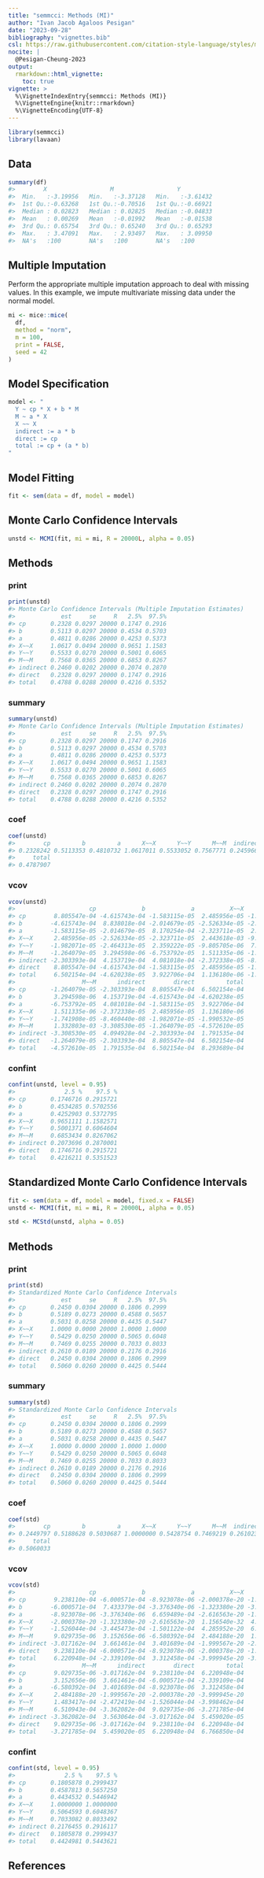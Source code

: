 ```yaml
---
title: "semmcci: Methods (MI)"
author: "Ivan Jacob Agaloos Pesigan"
date: "2023-09-28"
bibliography: "vignettes.bib"
csl: https://raw.githubusercontent.com/citation-style-language/styles/master/apa.csl
nocite: |
  @Pesigan-Cheung-2023
output:
  rmarkdown::html_vignette:
    toc: true
vignette: >
  %\VignetteIndexEntry{semmcci: Methods (MI)}
  %\VignetteEngine{knitr::rmarkdown}
  %\VignetteEncoding{UTF-8}
---
```


<!-- vignettes/methods-mc-mi.Rmd is generated from .setup/vignettes/methods-mc-mi.Rmd.orig. Please edit that file -->






```r
library(semmcci)
library(lavaan)
```

## Data




```r
summary(df)
#>        X                  M                  Y           
#>  Min.   :-3.19956   Min.   :-3.37128   Min.   :-3.61432  
#>  1st Qu.:-0.63268   1st Qu.:-0.70516   1st Qu.:-0.66921  
#>  Median : 0.02823   Median : 0.02825   Median :-0.04833  
#>  Mean   : 0.00269   Mean   :-0.01992   Mean   :-0.01538  
#>  3rd Qu.: 0.65754   3rd Qu.: 0.65240   3rd Qu.: 0.65293  
#>  Max.   : 3.47091   Max.   : 2.93497   Max.   : 3.09950  
#>  NA's   :100        NA's   :100        NA's   :100
```

## Multiple Imputation

Perform the appropriate multiple imputation approach to deal with missing values.
In this example, we impute multivariate missing data under the normal model.


```r
mi <- mice::mice(
  df,
  method = "norm",
  m = 100,
  print = FALSE,
  seed = 42
)
```

## Model Specification


```r
model <- "
  Y ~ cp * X + b * M
  M ~ a * X
  X ~~ X
  indirect := a * b
  direct := cp
  total := cp + (a * b)
"
```

## Model Fitting


```r
fit <- sem(data = df, model = model)
```

## Monte Carlo Confidence Intervals


```r
unstd <- MCMI(fit, mi = mi, R = 20000L, alpha = 0.05)
```

## Methods

### print


```r
print(unstd)
#> Monte Carlo Confidence Intervals (Multiple Imputation Estimates)
#>             est     se     R   2.5%  97.5%
#> cp       0.2328 0.0297 20000 0.1747 0.2916
#> b        0.5113 0.0297 20000 0.4534 0.5703
#> a        0.4811 0.0286 20000 0.4253 0.5373
#> X~~X     1.0617 0.0494 20000 0.9651 1.1583
#> Y~~Y     0.5533 0.0270 20000 0.5001 0.6065
#> M~~M     0.7568 0.0365 20000 0.6853 0.8267
#> indirect 0.2460 0.0202 20000 0.2074 0.2870
#> direct   0.2328 0.0297 20000 0.1747 0.2916
#> total    0.4788 0.0288 20000 0.4216 0.5352
```

### summary


```r
summary(unstd)
#> Monte Carlo Confidence Intervals (Multiple Imputation Estimates)
#>             est     se     R   2.5%  97.5%
#> cp       0.2328 0.0297 20000 0.1747 0.2916
#> b        0.5113 0.0297 20000 0.4534 0.5703
#> a        0.4811 0.0286 20000 0.4253 0.5373
#> X~~X     1.0617 0.0494 20000 0.9651 1.1583
#> Y~~Y     0.5533 0.0270 20000 0.5001 0.6065
#> M~~M     0.7568 0.0365 20000 0.6853 0.8267
#> indirect 0.2460 0.0202 20000 0.2074 0.2870
#> direct   0.2328 0.0297 20000 0.1747 0.2916
#> total    0.4788 0.0288 20000 0.4216 0.5352
```

### coef


```r
coef(unstd)
#>        cp         b         a      X~~X      Y~~Y      M~~M  indirect    direct 
#> 0.2328242 0.5113353 0.4810732 1.0617011 0.5533052 0.7567771 0.2459664 0.2328242 
#>     total 
#> 0.4787907
```

### vcov


```r
vcov(unstd)
#>                     cp             b             a          X~~X          Y~~Y
#> cp        8.805547e-04 -4.615743e-04 -1.583115e-05  2.485956e-05 -1.982071e-05
#> b        -4.615743e-04  8.838018e-04 -2.014679e-05 -2.526334e-05 -2.464313e-05
#> a        -1.583115e-05 -2.014679e-05  8.170254e-04 -2.323711e-05  2.359222e-05
#> X~~X      2.485956e-05 -2.526334e-05 -2.323711e-05  2.443618e-03 -9.805705e-06
#> Y~~Y     -1.982071e-05 -2.464313e-05  2.359222e-05 -9.805705e-06  7.274210e-04
#> M~~M     -1.264079e-05  3.294598e-06 -6.753792e-05  1.511335e-06 -1.741908e-05
#> indirect -2.303393e-04  4.153719e-04  4.081018e-04 -2.372338e-05 -8.460440e-08
#> direct    8.805547e-04 -4.615743e-04 -1.583115e-05  2.485956e-05 -1.982071e-05
#> total     6.502154e-04 -4.620238e-05  3.922706e-04  1.136180e-06 -1.990532e-05
#>                   M~~M      indirect        direct         total
#> cp       -1.264079e-05 -2.303393e-04  8.805547e-04  6.502154e-04
#> b         3.294598e-06  4.153719e-04 -4.615743e-04 -4.620238e-05
#> a        -6.753792e-05  4.081018e-04 -1.583115e-05  3.922706e-04
#> X~~X      1.511335e-06 -2.372338e-05  2.485956e-05  1.136180e-06
#> Y~~Y     -1.741908e-05 -8.460440e-08 -1.982071e-05 -1.990532e-05
#> M~~M      1.332803e-03 -3.308530e-05 -1.264079e-05 -4.572610e-05
#> indirect -3.308530e-05  4.094928e-04 -2.303393e-04  1.791535e-04
#> direct   -1.264079e-05 -2.303393e-04  8.805547e-04  6.502154e-04
#> total    -4.572610e-05  1.791535e-04  6.502154e-04  8.293689e-04
```

### confint


```r
confint(unstd, level = 0.95)
#>              2.5 %    97.5 %
#> cp       0.1746716 0.2915721
#> b        0.4534285 0.5702556
#> a        0.4252903 0.5372795
#> X~~X     0.9651111 1.1582571
#> Y~~Y     0.5001371 0.6064604
#> M~~M     0.6853434 0.8267062
#> indirect 0.2073696 0.2870001
#> direct   0.1746716 0.2915721
#> total    0.4216211 0.5351523
```

## Standardized Monte Carlo Confidence Intervals


```r
fit <- sem(data = df, model = model, fixed.x = FALSE)
unstd <- MCMI(fit, mi = mi, R = 20000L, alpha = 0.05)
```


```r
std <- MCStd(unstd, alpha = 0.05)
```

## Methods

### print


```r
print(std)
#> Standardized Monte Carlo Confidence Intervals
#>             est     se     R   2.5%  97.5%
#> cp       0.2450 0.0304 20000 0.1806 0.2999
#> b        0.5189 0.0273 20000 0.4588 0.5657
#> a        0.5031 0.0258 20000 0.4435 0.5447
#> X~~X     1.0000 0.0000 20000 1.0000 1.0000
#> Y~~Y     0.5429 0.0250 20000 0.5065 0.6048
#> M~~M     0.7469 0.0255 20000 0.7033 0.8033
#> indirect 0.2610 0.0189 20000 0.2176 0.2916
#> direct   0.2450 0.0304 20000 0.1806 0.2999
#> total    0.5060 0.0260 20000 0.4425 0.5444
```

### summary


```r
summary(std)
#> Standardized Monte Carlo Confidence Intervals
#>             est     se     R   2.5%  97.5%
#> cp       0.2450 0.0304 20000 0.1806 0.2999
#> b        0.5189 0.0273 20000 0.4588 0.5657
#> a        0.5031 0.0258 20000 0.4435 0.5447
#> X~~X     1.0000 0.0000 20000 1.0000 1.0000
#> Y~~Y     0.5429 0.0250 20000 0.5065 0.6048
#> M~~M     0.7469 0.0255 20000 0.7033 0.8033
#> indirect 0.2610 0.0189 20000 0.2176 0.2916
#> direct   0.2450 0.0304 20000 0.1806 0.2999
#> total    0.5060 0.0260 20000 0.4425 0.5444
```

### coef


```r
coef(std)
#>        cp         b         a      X~~X      Y~~Y      M~~M  indirect    direct 
#> 0.2449797 0.5188628 0.5030687 1.0000000 0.5428754 0.7469219 0.2610236 0.2449797 
#>     total 
#> 0.5060033
```

### vcov


```r
vcov(std)
#>                     cp             b             a          X~~X          Y~~Y
#> cp        9.238110e-04 -6.000571e-04 -8.923078e-06 -2.000378e-20 -1.526044e-04
#> b        -6.000571e-04  7.433379e-04 -3.376340e-06 -1.323380e-20 -3.445473e-04
#> a        -8.923078e-06 -3.376340e-06  6.659489e-04 -2.616563e-20 -1.501122e-04
#> X~~X     -2.000378e-20 -1.323380e-20 -2.616563e-20  1.156540e-32  4.285952e-20
#> Y~~Y     -1.526044e-04 -3.445473e-04 -1.501122e-04  4.285952e-20  6.235975e-04
#> M~~M      9.029735e-06  3.152656e-06 -6.580392e-04  2.484188e-20  1.483417e-04
#> indirect -3.017162e-04  3.661461e-04  3.401689e-04 -1.999567e-20 -2.472419e-04
#> direct    9.238110e-04 -6.000571e-04 -8.923078e-06 -2.000378e-20 -1.526044e-04
#> total     6.220948e-04 -2.339109e-04  3.312458e-04 -3.999945e-20 -3.998462e-04
#>                   M~~M      indirect        direct         total
#> cp        9.029735e-06 -3.017162e-04  9.238110e-04  6.220948e-04
#> b         3.152656e-06  3.661461e-04 -6.000571e-04 -2.339109e-04
#> a        -6.580392e-04  3.401689e-04 -8.923078e-06  3.312458e-04
#> X~~X      2.484188e-20 -1.999567e-20 -2.000378e-20 -3.999945e-20
#> Y~~Y      1.483417e-04 -2.472419e-04 -1.526044e-04 -3.998462e-04
#> M~~M      6.510943e-04 -3.362082e-04  9.029735e-06 -3.271785e-04
#> indirect -3.362082e-04  3.563064e-04 -3.017162e-04  5.459020e-05
#> direct    9.029735e-06 -3.017162e-04  9.238110e-04  6.220948e-04
#> total    -3.271785e-04  5.459020e-05  6.220948e-04  6.766850e-04
```

### confint


```r
confint(std, level = 0.95)
#>              2.5 %    97.5 %
#> cp       0.1805878 0.2999437
#> b        0.4587813 0.5657250
#> a        0.4434532 0.5446942
#> X~~X     1.0000000 1.0000000
#> Y~~Y     0.5064593 0.6048367
#> M~~M     0.7033082 0.8033492
#> indirect 0.2176455 0.2916117
#> direct   0.1805878 0.2999437
#> total    0.4424981 0.5443621
```

## References
